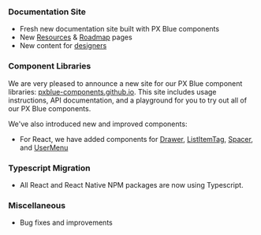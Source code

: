 ### Documentation Site
- Fresh new documentation site built with PX Blue components
- New [Resources](/resources) & [Roadmap](/roadmap) pages
- New content for [designers](/design/intro)

### Component Libraries
We are very pleased to announce a new site for our PX Blue component libraries: [pxblue-components.github.io](https://pxblue-components.github.io). This site includes usage instructions, API documentation, and a playground for you to try out all of our PX Blue components.

We've also introduced new and improved components:
-   For React, we have added components for [Drawer](https://pxblue-components.github.io/react/?path=/info/components-drawer--get-read-me-story), [ListItemTag](https://pxblue-components.github.io/react/?path=/info/components-list-item-tag--get-read-me-story), [Spacer](https://pxblue-components.github.io/react/?path=/info/components-spacer--get-read-me-story), and
    [UserMenu](https://pxblue-components.github.io/react/?path=/info/components-user-menu--get-read-me-story)

### Typescript Migration
- All React and React Native NPM packages are now using Typescript.

### Miscellaneous
- Bug fixes and improvements
